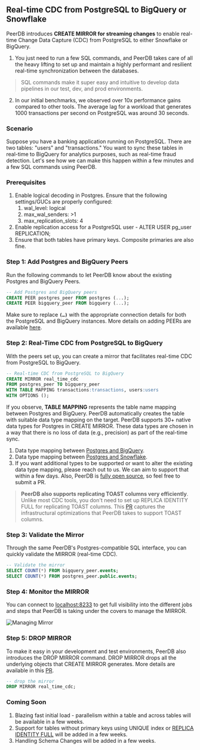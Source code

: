 ## Real-time CDC from PostgreSQL to BigQuery or Snowflake

PeerDB introduces **CREATE MIRROR for streaming changes** to enable real-time Change Data Capture (CDC) from PostgreSQL to either Snowflake or BigQuery. 
1. You just need to run a few SQL commands, and PeerDB takes care of all the heavy lifting to set up and maintain a highly performant and resilient real-time synchronization between the databases. 
> SQL commands make it super easy and intuitive to develop data pipelines in our test, dev, and prod environments. 
>
2. In our initial benchmarks, we observed over 10x performance gains compared to other tools. The average lag for a workload that generates 1000 transactions per second on PostgreSQL was around 30 seconds.


### Scenario

Suppose you have a banking application running on PostgreSQL. There are two tables: "users" and "transactions." You want to sync these tables in real-time to BigQuery for analytics purposes, such as real-time fraud detection. Let's see how we can make this happen within a few minutes and a few SQL commands using PeerDB.

### Prerequisites

1. Enable logical decoding in Postgres. Ensure that the following settings/GUCs are properly configured:
    1. wal_level: logical
    2. max_wal_senders: >1
    3. max_replication_slots: 4
2. Enable replication access for a PostgreSQL user - ALTER USER pg_user REPLICATION;
3. Ensure that both tables have primary keys. Composite primaries are also fine.

### Step 1: Add Postgres and BigQuery Peers

Run the following commands to let PeerDB know about the existing Postgres and BigQuery Peers.

```sql
-- Add Postgres and BigQuery peers
CREATE PEER postgres_peer FROM postgres (...);
CREATE PEER bigquery_peer FROM bigquery (...);
```

Make sure to replace **`(…)`** with the appropriate connection details for both the PostgreSQL and BigQuery instances. More details on adding PEERs are available [here](https://docs.peerdb.io/sql/commands/create-peer).

### **Step 2: Real-Time CDC from PostgreSQL to BigQuery**

With the peers set up, you can create a mirror that facilitates real-time CDC from PostgreSQL to BigQuery. 

```sql
-- Real-time CDC from PostgreSQL to BigQuery
CREATE MIRROR real_time_cdc
FROM postgres_peer TO bigquery_peer
WITH TABLE MAPPING transactions:transactions, users:users
WITH OPTIONS ();
```

If you observe, **TABLE MAPPING** represents the table name mapping between Postgres and BigQuery. PeerDB automatically creates the table with suitable data type mapping on the target. PeerDB supports 30+ native data types for Postgres in CREATE MIRROR. These data types are chosen in a way that there is no loss of data (e.g., precision) as part of the real-time sync.

1. Data type mapping between [Postgres and BigQuery](https://github.com/PeerDB-io/peerdb/pull/89#issue-1737252747).
2. Data type mapping between [Postgres and Snowflake](https://github.com/PeerDB-io/peerdb/pull/104).
3. If you want additional types to be supported or want to alter the existing data type mapping, please reach out to us. We can aim to support that within a few days. Also, PeerDB is [fully open source](https://github.com/PeerDB-io/peerdb), so feel free to submit a PR.

> **PeerDB also supports replicating TOAST columns very efficiently**. Unlike most CDC tools, you don't need to set up REPLICA IDENTITY FULL for replicating TOAST columns. This [PR](https://github.com/PeerDB-io/peerdb/pull/111) captures the infrastructural optimizations that PeerDB takes to support TOAST columns.
> 

### **Step 3: Validate the Mirror**

Through the same PeerDB's Postgres-compatible SQL interface, you can quickly validate the MIRROR (real-time CDC).

```sql
-- Validate the mirror
SELECT COUNT(*) FROM bigquery_peer.events;
SELECT COUNT(*) FROM postgres_peer.public.events;
```

### Step 4: Monitor the MIRROR

You can connect to [localhost:8233](http://localhost:8233) to get full visibility into the different jobs and steps that PeerDB is taking under the covers to manage the MIRROR.

![Managing Mirror](../images/managing_mirror.png)

### Step 5: DROP MIRROR

To make it easy in your development and test environments, PeerDB also introduces the DROP MIRROR command. DROP MIRROR drops all the underlying objects that CREATE MIRROR generates. More details are available in this [PR](https://github.com/PeerDB-io/peerdb/pull/93).

```sql
-- drop the mirror
DROP MIRROR real_time_cdc;
```

### Coming Soon

1. Blazing fast initial load - parallelism within a table and across tables will be available in a few weeks.
2. Support for tables without primary keys using UNIQUE index or [REPLICA IDENTITY FULL](https://www.notion.so/f0e258f310dc4231ad35b6a210f7d4b1?pvs=21) will be added in a few weeks.
3. Handling Schema Changes will be added in a few weeks.